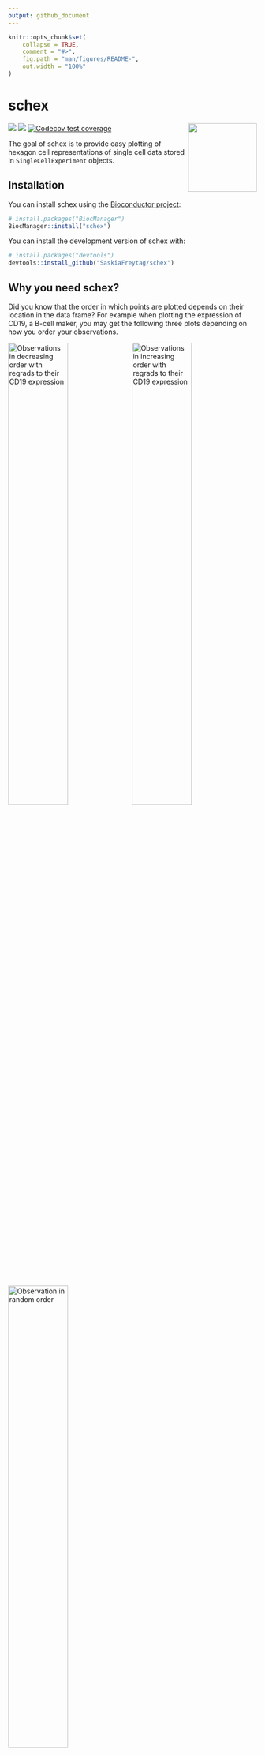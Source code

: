 ```yaml
---
output: github_document
---
```


<!-- README.md is generated from README.Rmd. Please edit that file -->

```r
knitr::opts_chunk$set(
    collapse = TRUE,
    comment = "#>",
    fig.path = "man/figures/README-",
    out.width = "100%"
)
```
# schex

<!-- badges: start -->
  [![](https://img.shields.io/badge/download-129/total-blue.svg)](https://bioconductor.org/packages/stats/bioc/schex)
  [![](https://img.shields.io/badge/download-81/total-yellow.svg)](https://bioconductor.org/packages/stats/bioc/schex)
    [![Codecov test coverage](https://codecov.io/gh/SaskiaFreytag/schex/branch/master/graph/badge.svg)](https://codecov.io/gh/SaskiaFreytag/schex?branch=master)
<!-- badges: end -->
<img src='man/figures/logo.png' align="right" height="139" />

The goal of schex is to provide easy plotting of hexagon cell representations
of single cell data stored in `SingleCellExperiment` objects.

## Installation

You can install schex using the 
[Bioconductor project](https://bioconductor.org/):

``` r
# install.packages("BiocManager")
BiocManager::install("schex")
```

You can install the development version of schex with:

``` r
# install.packages("devtools")
devtools::install_github("SaskiaFreytag/schex")
```

## Why you need schex?

Did you know that the order in which points are plotted depends on their location
in the data frame? 
For example when plotting the expression of CD19, a B-cell maker, you may 
get the following three plots depending on how you order your observations.

![Observations in decreasing order with regrads to their CD19 expression](man/figures/figure-html/ggplot-decreasing-1.png){width=49%}
![Observations in increasing order with regrads to their CD19 expression](man/figures/figure-html/ggplot-increasing-1.png){width=49%}
![Observation in random order](man/figures/figure-html/ggplot-random-1.png){width=49%}

Using the first plot you would not decide to call the central cluster a B-cell 
population. Using the second plot you would probably decide to call the same 
cluster a B-cell population. Using the last plot you might be undecided.

## The solution

Instead of plotting points on top of each other, schex summarizes points into 
hexagon cells. Hence avoiding confusion due to observation order.

![schex plotting](man/figures/figure-html/schex-1.png){width=49%}

Check out the vignettes to learn about how to get started. Or for a quick start,
use the following code.

```
library(TENxPBMCData)
library(scater)
tenx_pbmc3k <- TENxPBMCData(dataset = "pbmc3k")
rm_ind <- calculateAverage(tenx_pbmc3k) < 0.1
tenx_pbmc3k <- tenx_pbmc3k[!rm_ind, ]
tenx_pbmc3k <- logNormCounts(tenx_pbmc3k)
tenx_pbmc3k <- runPCA(tenx_pbmc3k)
tenx_pbmc3k <- make_hexbin(tenx_pbmc3k, 10, dimension_reduction = "PCA")
plot_hexbin_density(tenx_pbmc3k)
```

## On-the-fly hexbin computation

The package now computes hexagonal binning on-the-fly for any supported single-cell object using the new generic **get_hexbin_info()**. Highlights:

- **Generic dispatch**: `get_hexbin_info(object)` returns a list with `cID` and `hexbin.matrix`.
- **Supported classes**: Methods implemented for `SingleCellExperiment` and `Seurat` objects.
- **No metadata writes**: Internal extractors `.extract_cID` and `.extract_hexbin` compute bins at plotting time, so original objects remain unchanged.
- **SCUBA integration**: Uses SCUBA to read from additional object types.

You can now call any plot function directly on supported objects, for example:

```r
library(Seurat)
seurat_obj <- Load10X_Spatial("path/to/data")
seurat_obj <- RunUMAP(seurat_obj)
plot_hexbin_density(seurat_obj)
```

## Building and testing {#build-test}

To build and check the package locally from the terminal:
```bash
R CMD build .
R CMD check schex_*.tar.gz --as-cran
```

Alternatively, using **devtools** within R:
```r
# install.packages("devtools")
devtools::load_all()       # load all package functions
devtools::document()       # update documentation from roxygen comments
devtools::test()           # run unit tests (testthat)
devtools::check()          # run package checks
```

For Bioconductor compliance, you can also run:
```r
# install.packages("BiocManager")
BiocManager::install("BiocCheck")
BiocCheck::BiocCheck(".")
```

